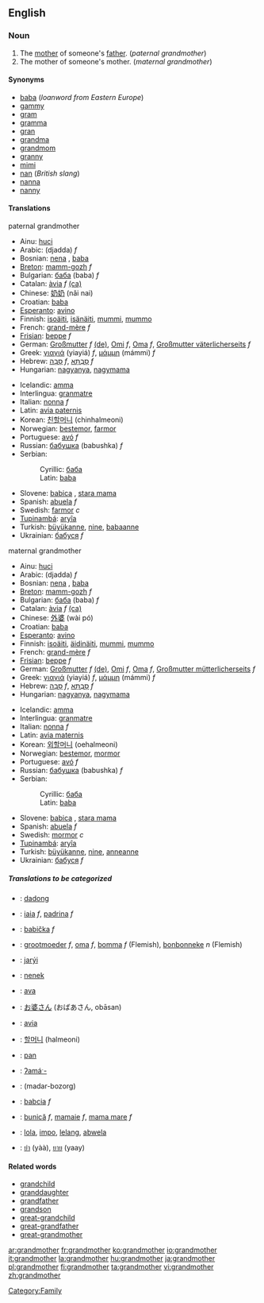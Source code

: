 ==English==

===Noun===
{{en-noun}}

#The [[mother]] of someone's [[father]]. (''paternal grandmother'')
#The mother of someone's mother. (''maternal grandmother'')

====Synonyms====
* [[baba]] (''loanword from Eastern Europe'')
* [[gammy]]
* [[gram]]
* [[gramma]]
* [[gran]]
* [[grandma]]
* [[grandmom]]
* [[granny]]
* [[mimi]]
* [[nan]] (''British slang'')
* [[nanna]]
* [[nanny]]

====Translations====
;paternal grandmother
{{top}}
*Ainu: [[huci]]
*Arabic: {{ARchar|[[جدة]]}} (djadda) ''f''
*Bosnian: [[nena#Bosnian|nena]] {{f}}, [[baba#Bosnian|baba]] {{f}}
*[[Breton]]: [[mamm-gozh]] ''f''
*Bulgarian: [[баба]] (baba) ''f''
*Catalan: [[àvia]] ''f'' [[:ca:àvia|(ca)]]
*Chinese: [[奶奶]] (nǎi nai)
*Croatian: [[baba#Croatian|baba]] {{f}}
*[[Esperanto]]: [[avino]]
*Finnish: [[isoäiti]], [[isänäiti]], [[mummi]], [[mummo]]
*French: [[grand-mère]] ''f''
*[[Frisian]]: [[beppe]] ''f''
*German: [[Großmutter]] ''f'' [[:de:Großmutter|(de)]], [[Omi]] ''f'', [[Oma]] ''f'', [[Großmutter väterlicherseits]] ''f''
*Greek: [[γιαγιά]] (yiayiá) ''f'', [[μάμμη]] (mámmi) ''f''
*Hebrew: [[סבה|סָבָה]] ''f'', [[סבתא|סָבְתָא]] ''f''
*Hungarian: [[nagyanya]], [[nagymama]]
{{mid}}
*Icelandic: [[amma]]
*Interlingua: [[granmatre]]
*Italian: [[nonna]] ''f''
*Latin: [[avia paternis]]
*Korean: [[친할머니]] (chinhalmeoni)
*Norwegian: [[bestemor]], [[farmor]]
*Portuguese: [[avó]] ''f''
*Russian: [[бабушка]] (babushka) ''f''
*Serbian:
*:Cyrillic: [[баба#Serbian|баба]] {{f}}
*:Latin: [[baba#Serbian|baba]] {{f}}
*Slovene: [[babica]] {{f}}, [[stara mama]] {{f}}
*Spanish: [[abuela]] ''f''
*Swedish: [[farmor]] ''c''
*[[Tupinambá]]: [[aryîa]]
*Turkish: [[büyükanne]], [[nine]], [[babaanne]]
*Ukrainian: [[бабуся]] ''f''
{{bottom}}

;maternal grandmother
{{top}}
*Ainu: [[huci]]
*Arabic: {{ARchar|[[جدة]]}} (djadda) ''f''
*Bosnian: [[nena#Bosnian|nena]] {{f}}, [[baba#Bosnian|baba]] {{f}}
*[[Breton]]: [[mamm-gozh]] ''f''
*Bulgarian: [[баба]] (baba) ''f''
*Catalan: [[àvia]] ''f'' [[:ca:àvia|(ca)]]
*Chinese: [[外婆]] (wài pó)
*Croatian: [[baba#Croatian|baba]] {{f}}
*[[Esperanto]]: [[avino]]
*Finnish: [[isoäiti]], [[äidinäiti]], [[mummi]], [[mummo]]
*French: [[grand-mère]] ''f''
*[[Frisian]]: [[beppe]] ''f''
*German: [[Großmutter]] ''f'' [[:de:Großmutter|(de)]], [[Omi]] ''f'', [[Oma]] ''f'', [[Großmutter mütterlicherseits]] ''f''
*Greek: [[γιαγιά]] (yiayiá) ''f'', [[μάμμη]] (mámmi) ''f''
*Hebrew: [[סבה|סָבָה]] ''f'', [[סבתא|סָבְתָא]] ''f''
*Hungarian: [[nagyanya]], [[nagymama]]
{{mid}}
*Icelandic: [[amma]]
*Interlingua: [[granmatre]]
*Italian: [[nonna]] ''f''
*Latin: [[avia maternis]]
*Korean: [[외할머니]] (oehalmeoni)
*Norwegian: [[bestemor]], [[mormor]]
*Portuguese: [[avó]] ''f''
*Russian: [[бабушка]] (babushka) ''f''
*Serbian:
*:Cyrillic: [[баба#Serbian|баба]] {{f}}
*:Latin: [[baba#Serbian|baba]] {{f}}
*Slovene: [[babica]] {{f}}, [[stara mama]] {{f}}
*Spanish: [[abuela]] ''f''
*Swedish: [[mormor]] ''c''
*[[Tupinambá]]: [[aryîa]]
*Turkish: [[büyükanne]], [[nine]], [[anneanne]]
*Ukrainian: [[бабуся]] ''f''
{{bottom}}

=====Translations to be categorized=====
{{checktrans}}
{{top}}
*{{ttbc|Balinese}}: [[dadong]]
*{{ttbc|Catalan}}: [[iaia]] ''f'', [[padrina]] ''f''
*{{ttbc|Czech}}: [[babička]] ''f''
*{{ttbc|Dutch}}: [[grootmoeder]] ''f'', [[oma]] ''f'', [[bomma]] ''f'' (Flemish), [[bonbonneke]] ''n'' (Flemish)
*{{ttbc|Guaraní}}: [[jarýi]]
*{{ttbc|Indonesian}}: [[nenek]]
*{{ttbc|Interlingua}}: [[ava]]
*{{ttbc|Japanese}}: [[お婆さん]] (おばあさん, obāsan)
*{{ttbc|Latin}}: [[avia]]
{{mid}}
*{{ttbc|Korean}}: [[할머니]] (halmeoni)
*{{ttbc|Malay}}: [[pan]]
*{{ttbc|Central Sierra Miwok}}: [[ʔamáˑ-]]
*{{ttbc|Persian}}: {{FAchar|[[مادربزرگ]]}} (madar-bozorg)
*{{ttbc|Polish}}: [[babcia]] ''f''
*{{ttbc|Romanian}}: [[bunică]] ''f'', [[mamaie]] ''f'', [[mama mare]] ''f''
*{{ttbc|Tagalog}}: [[lola]], [[impo]], [[lelang]], [[abwela]]
*{{ttbc|Thai}}: [[ย่า]] (yàà), [[ยาย]] (yaay)
{{bottom}}

====Related words====
*[[grandchild]]
*[[granddaughter]]
*[[grandfather]]
*[[grandson]]
*[[great-grandchild]]
*[[great-grandfather]]
*[[great-grandmother]]

[[Category:Family]]

[[ar:grandmother]]
[[fr:grandmother]]
[[ko:grandmother]]
[[io:grandmother]]
[[it:grandmother]]
[[la:grandmother]]
[[hu:grandmother]]
[[ja:grandmother]]
[[pl:grandmother]]
[[fi:grandmother]]
[[ta:grandmother]]
[[vi:grandmother]]
[[zh:grandmother]]